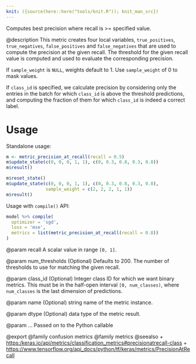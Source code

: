 ```yaml
---
knit: ({source(here::here("tools/knit.R")); knit_man_src})
---
```

Computes best precision where recall is >= specified value.

@description
This metric creates four local variables, `true_positives`,
`true_negatives`, `false_positives` and `false_negatives` that are used to
compute the precision at the given recall. The threshold for the given
recall value is computed and used to evaluate the corresponding precision.

If `sample_weight` is `NULL`, weights default to 1.
Use `sample_weight` of 0 to mask values.

If `class_id` is specified, we calculate precision by considering only the
entries in the batch for which `class_id` is above the threshold
predictions, and computing the fraction of them for which `class_id` is
indeed a correct label.

# Usage
Standalone usage:

```r
m <- metric_precision_at_recall(recall = 0.5)
m$update_state(c(0, 0, 0, 1, 1), c(0, 0.3, 0.8, 0.3, 0.8))
m$result()
```

```r
m$reset_state()
m$update_state(c(0, 0, 0, 1, 1), c(0, 0.3, 0.8, 0.3, 0.8),
               sample_weight = c(2, 2, 2, 1, 1))
m$result()
```

Usage with `compile()` API:

```r
model %>% compile(
  optimizer = 'sgd',
  loss = 'mse',
  metrics = list(metric_precision_at_recall(recall = 0.8))
)
```

@param recall
A scalar value in range `[0, 1]`.

@param num_thresholds
(Optional) Defaults to 200. The number of thresholds to
use for matching the given recall.

@param class_id
(Optional) Integer class ID for which we want binary metrics.
This must be in the half-open interval `[0, num_classes)`, where
`num_classes` is the last dimension of predictions.

@param name
(Optional) string name of the metric instance.

@param dtype
(Optional) data type of the metric result.

@param ...
Passed on to the Python callable

@export
@family confusion metrics
@family metrics
@seealso
+ <https:/keras.io/api/metrics/classification_metrics#precisionatrecall-class>
+ <https://www.tensorflow.org/api_docs/python/tf/keras/metrics/PrecisionAtRecall>

